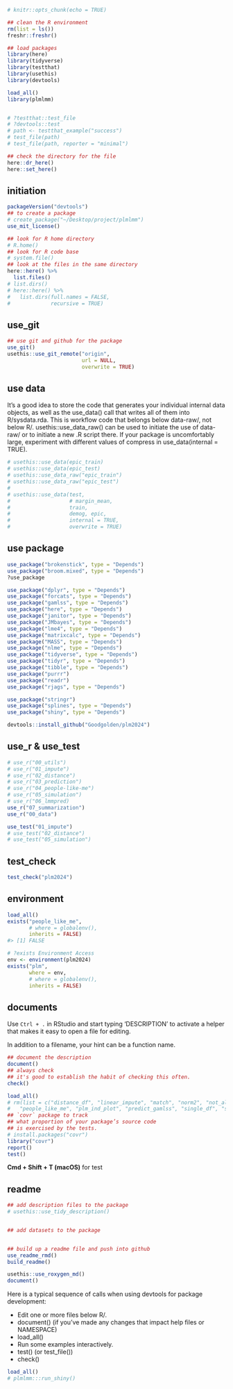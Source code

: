 ```r
# knitr::opts_chunk(echo = TRUE)

## clean the R environment
rm(list = ls())
freshr::freshr()

## load packages
library(here)
library(tidyverse)
library(testthat)
library(usethis)
library(devtools)

load_all()
library(plmlmm)


# ?testthat::test_file
# ?devtools::test
# path <- testthat_example("success")
# test_file(path)
# test_file(path, reporter = "minimal")

## check the directory for the file
here::dr_here()
here::set_here()
```

## initiation

```r
packageVersion("devtools")
## to create a package
# create_package("~/Desktop/project/plmlmm")
use_mit_license()

## look for R home directory
# R.home()
## look for R code base
# system.file()
## look at the files in the same directory
here::here() %>%
  list.files()
# list.dirs()
# here::here() %>%
#   list.dirs(full.names = FALSE,
#             recursive = TRUE)
```

## use_git

```r
## use git and github for the package
use_git()
usethis::use_git_remote("origin", 
                        url = NULL, 
                        overwrite = TRUE)

```

## use data

It’s a good idea to store the code that generates your individual internal data objects, as well as the use_data() call that writes all of them into R/sysdata.rda. This is workflow code that belongs below data-raw/, not below R/. usethis::use_data_raw() can be used to initiate the use of data-raw/ or to initiate a new .R script there. If your package is uncomfortably large, experiment with different values of compress in use_data(internal = TRUE).

```r
# usethis::use_data(epic_train)
# usethis::use_data(epic_test)
# usethis::use_data_raw("epic_train")
# usethis::use_data_raw("epic_test")
# 
# usethis::use_data(test, 
#                   # margin_mean,
#                   train, 
#                   demog, epic,
#                   internal = TRUE,
#                   overwrite = TRUE)
```

## use package

```r
use_package("brokenstick", type = "Depends")
use_package("broom.mixed", type = "Depends")
?use_package

use_package("dplyr", type = "Depends")
use_package("forcats", type = "Depends")
use_package("gamlss", type = "Depends")
use_package("here", type = "Depends")
use_package("janitor", type = "Depends")
use_package("JMbayes", type = "Depends")
use_package("lme4", type = "Depends")
use_package("matrixcalc", type = "Depends")
use_package("MASS", type = "Depends")
use_package("nlme", type = "Depends")
use_package("tidyverse", type = "Depends")
use_package("tidyr", type = "Depends")
use_package("tibble", type = "Depends")
use_package("purrr")
use_package("readr")
use_package("rjags", type = "Depends")

use_package("stringr")
use_package("splines", type = "Depends")
use_package("shiny", type = "Depends")

devtools::install_github("Goodgolden/plm2024")
```

## use_r & use_test

```r
# use_r("00_utils")
# use_r("01_impute")
# use_r("02_distance")
# use_r("03_prediction")
# use_r("04_people-like-me")
# use_r("05_simulation")
# use_r("06_lmmpred)
use_r("07_summarization")
use_r("00_data")

use_test("01_impute")
# use_test("02_distance")
# use_test("05_simulation")
```

## test_check

```r
test_check("plm2024")
```

## environment

```r
load_all()
exists("people_like_me",
       # where = globalenv(), 
       inherits = FALSE)
#> [1] FALSE

# ?exists Environment Access
env <- environment(plm2024)
exists("plm", 
       where = env,
       # where = globalenv(), 
       inherits = FALSE)
```

## documents

Use `Ctrl + .` in RStudio and start typing 'DESCRIPTION' to activate a helper that makes it easy to open a file for editing.

In addition to a filename, your hint can be a function name.

```r
## document the description
document()
## always check 
## it's good to establish the habit of checking this often.
check()
```

```r
load_all()
# rm(list = c("distance_df", "linear_impute", "match", "norm2", "not_all_na", "not_any_na",
#   "people_like_me", "plm_ind_plot", "predict_gamlss", "single_df", "soft_fun"))
## `covr` package to track 
## what proportion of your package’s source code
## is exercised by the tests.
# install.packages("covr")
library("covr")
report()
test()
```

**Cmd + Shift + T (macOS)** for test

## readme

```r
## add description files to the package
# usethis::use_tidy_description()


## add datasets to the package


## build up a readme file and push into github
use_readme_rmd()
build_readme()

usethis::use_roxygen_md()
document()

```

Here is a typical sequence of calls when using devtools for package development:

-   Edit one or more files below R/.
-   document() (if you’ve made any changes that impact help files or NAMESPACE)
-   load_all()
-   Run some examples interactively.
-   test() (or test_file())
-   check()

```r
load_all()
# plmlmm:::run_shiny()
```
